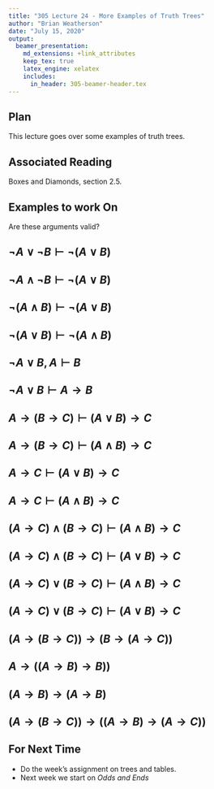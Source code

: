 ```yaml
---
title: "305 Lecture 24 - More Examples of Truth Trees"
author: "Brian Weatherson"
date: "July 15, 2020"
output: 
  beamer_presentation:
    md_extensions: +link_attributes
    keep_tex: true
    latex_engine: xelatex
    includes:
      in_header: 305-beamer-header.tex
---
```


## Plan

This lecture goes over some examples of truth trees.

## Associated Reading

Boxes and Diamonds, section 2.5.

## Examples to work On

Are these arguments valid?

## $\neg A \vee \neg B \vdash \neg (A \vee B)$

## $\neg A \wedge \neg B \vdash \neg (A \vee B)$

## $\neg (A \wedge B) \vdash \neg (A \vee B)$

## $\neg (A \vee B) \vdash \neg (A \wedge B)$

## $\neg A \vee B, A \vdash B$

## $\neg A \vee B \vdash A \rightarrow B$

## $A \rightarrow (B \rightarrow C) \vdash (A \vee B) \rightarrow C$

## $A \rightarrow (B \rightarrow C) \vdash (A \wedge B) \rightarrow C$

## $A \rightarrow C \vdash (A \vee B) \rightarrow C$

## $A \rightarrow C \vdash (A \wedge B) \rightarrow C$

## $(A \rightarrow C) \wedge (B \rightarrow C) \vdash (A \wedge B) \rightarrow C$

## $(A \rightarrow C) \wedge (B \rightarrow C) \vdash (A \vee B) \rightarrow C$

## $(A \rightarrow C) \vee (B \rightarrow C) \vdash (A \wedge B) \rightarrow C$

## $(A \rightarrow C) \vee (B \rightarrow C) \vdash (A \vee B) \rightarrow C$

## $(A \rightarrow (B \rightarrow C)) \rightarrow (B \rightarrow (A \rightarrow C))$

## $A \rightarrow ((A \rightarrow B) \rightarrow B))$

## $(A \rightarrow B) \rightarrow (A \rightarrow B)$

## $(A \rightarrow (B \rightarrow C)) \rightarrow ((A \rightarrow B) \rightarrow (A \rightarrow C))$

## For Next Time

- Do the week's assignment on trees and tables.
- Next week we start on _Odds and Ends_